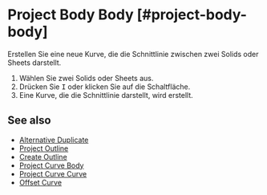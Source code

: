 
# Project Body Body [#project-body-body]

<Reference shortcut="I" command="Project Body Body" button="" />

Erstellen Sie eine neue Kurve, die die Schnittlinie zwischen zwei Solids oder Sheets darstellt.

1. Wählen Sie zwei Solids oder Sheets aus.
2. Drücken Sie <kbd>I</kbd> oder klicken Sie auf die Schaltfläche.
3. Eine Kurve, die die Schnittlinie darstellt, wird erstellt.

## See also
- [Alternative Duplicate](./alternative-duplicate)
- [Project Outline](./project-outline)
- [Create Outline](./create-outline)
- [Project Curve Body](./project-curve-body)
- [Project Curve Curve](./project-curve-curve)
- [Offset Curve](./offset-curve)